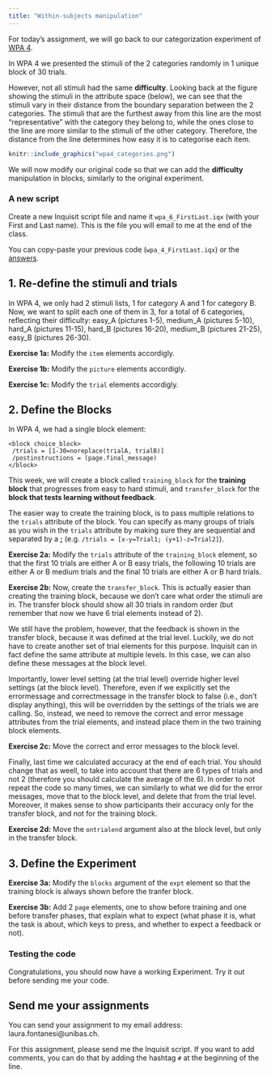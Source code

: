 ```yaml
---
title: "Within-subjects manipulation"
---
```


For today's assignment, we will go back to our categorization experiment of [WPA 4](https://laurafontanesi.github.io/programming_experiments_seminar/wpa4.html).

In WPA 4 we presented the stimuli of the 2 categories randomly in 1 unique block of 30 trials.

However, not all stimuli had the same **difficulty**. Looking back at the figure showing the stimuli in the attribute space (below), we can see that the stimuli vary in their distance from the boundary separation between the 2 categories. The stimuli that are the furthest away from this line are the most "representative" with the category they belong to, while the ones close to the line are more similar to the stimuli of the other category. Therefore, the distance from the line determines how easy it is to categorise each item.

```r
knitr::include_graphics("wpa4_categories.png")
```

We will now modify our original code so that we can add the **difficulty** manipulation in blocks, similarly to the original experiment.

### A new script

Create a new Inquisit script file and name it `wpa_6_FirstLast.iqx` (with your First and Last name). This is the file you will email to me at the end of the class.

You can copy-paste your previous code (`wpa_4_FirstLast.iqx`) or the [answers](https://laurafontanesi.github.io/programming_experiments_seminar/answers/answers_wpa4.iqx).

## 1. Re-define the stimuli and trials

In WPA 4, we only had 2 stimuli lists, 1 for category A and 1 for category B. Now, we want to split each one of them in 3, for a total of 6 categories, reflecting their difficulty: easy_A (pictures 1-5), medium_A (pictures 5-10), hard_A (pictures 11-15), hard_B (pictures 16-20), medium_B (pictures 21-25), easy_B (pictures 26-30).

**Exercise 1a:** Modify the `item` elements accordigly.

**Exercise 1b:** Modify the `picture` elements accordigly.

**Exercise 1c:** Modify the `trial` elements accordigly.

## 2. Define the Blocks

In WPA 4, we had a single block element:

```
<block choice_block>
 /trials = [1-30=noreplace(trialA, trialB)]
 /postinstructions = (page.final_message)
</block>
```
This week, we will create a block called `training_block` for the **training block** that progresses from easy to hard stimuli, and `transfer_block` for the **block that tests learning without feedback**.

The easier way to create the training block, is to pass multiple relations to the `trials` attribute of the block. You can specify as many groups of trials as you wish in the `trials` attribute by making sure they are sequential and separated by a **;** (e.g. `/trials = [x-y=Trial1; (y+1)-z=Trial2]`).

**Exercise 2a:** Modify the `trials` attribute of the `training_block` element, so that the first 10 trials are either A or B easy trials, the following 10 trials are either A or B medium trials and the final 10 trials are either A or B hard trials.

**Exercise 2b:** Now, create the `transfer_block`. This is actually easier than creating the training block, because we don't care what order the stimuli are in. The transfer block should show all 30 trials in random order (but remember that now we have 6 trial elements instead of 2). 

We still have the problem, however, that the feedback is shown in the transfer block, because it was defined at the trial level. Luckily, we do not have to create another set of trial elements for this purpose. Inquisit can in fact define the same attribute at multiple levels. In this case, we can also define these messages at the block level.

Importantly, lower level setting (at the trial level) override higher level settings (at the block level). Therefore, even if we explicitly set the errormessage and correctmessage in the transfer block to false (i.e., don't display anything), this will be overridden by the settings of the trials we are calling. So, instead, we need to remove the correct and error message attributes from the trial elements, and instead place them in the two training block elements.

**Exercise 2c:** Move the correct and error messages to the block level.

Finally, last time we calculated accuracy at the end of each trial. You should change that as weell, to take into account that there are 6 types of trials and not 2 (therefore you should calculate the average of the 6). In order to not repeat the code so many times, we can similarly to what we did for the error messages, move that to the block level, and delete that from the trial level. Moreover, it makes sense to show participants their accuracy only for the transfer block, and not for the training block.

**Exercise 2d:** Move the `ontrialend` argument also at the block level, but only in the transfer block.

## 3. Define the Experiment

**Exercise 3a:** Modify the `blocks` argument of the `expt` element so that the training block is always shown before the tranfer block.

**Exercise 3b:** Add 2 `page` elements, one to show before training and one before transfer phases, that explain what to expect (what phase it is, what the task is about, which keys to press, and whether to expect a feedback or not).

### Testing the code

Congratulations, you should now have a working Experiment. Try it out before sending me your code.

## Send me your assignments

You can send your assignment to my email address: laura.fontanesi@unibas.ch. 

For this assignment, please send me the Inquisit script. If you want to add comments, you can do that by adding the hashtag `#` at the beginning of the line.
